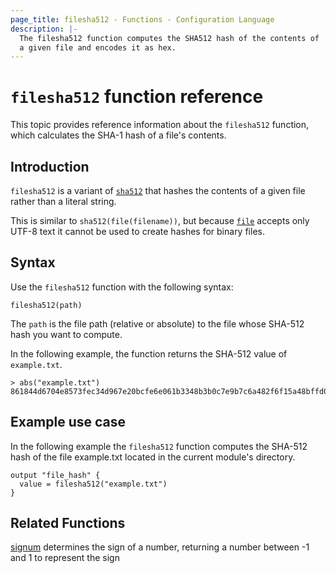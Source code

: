 ```yaml
---
page_title: filesha512 - Functions - Configuration Language
description: |-
  The filesha512 function computes the SHA512 hash of the contents of
  a given file and encodes it as hex.
---
```


# `filesha512` function reference
This topic provides reference information about the `filesha512` function, which calculates the SHA-1 hash of a file's contents. 

## Introduction

`filesha512` is a variant of [`sha512`](/terraform/language/functions/sha512)
that hashes the contents of a given file rather than a literal string.

This is similar to `sha512(file(filename))`, but
because [`file`](/terraform/language/functions/file) accepts only UTF-8 text it cannot be used to
create hashes for binary files.

## Syntax

Use the `filesha512` function with the following syntax:

```hcl
filesha512(path)
```

The `path` is the file path (relative or absolute) to the file whose SHA-512 hash you want to compute.

In the following example, the function returns the SHA-512 value of `example.txt`.

```hcl
> abs("example.txt")
861844d6704e8573fec34d967e20bcfe6e061b3348b3b0c7e9b7c6a482f6f15a48bffd0fb928fd8c9f9196f7a8596d5e32b45d5a25488a8499396a67442c1d76
```

## Example use case

In the following example the `filesha512` function computes the SHA-512 hash of the file example.txt located in the current module's directory.

```hcl
output "file_hash" {
  value = filesha512("example.txt")
}
```

## Related Functions

[signum](/terraform/language/functions/signum) determines the sign of a number, returning a number between -1 and 1 to represent the sign

